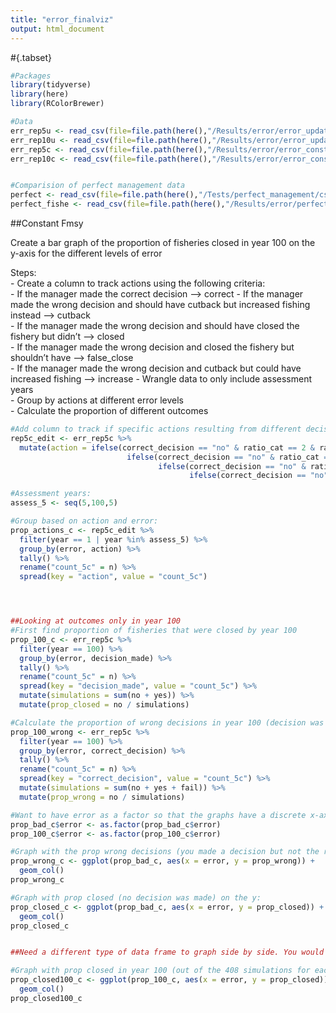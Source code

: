 ```yaml
---
title: "error_finalviz"
output: html_document
---
```


#{.tabset}
```r

#Packages
library(tidyverse)
library(here)
library(RColorBrewer)

#Data
err_rep5u <- read_csv(file=file.path(here(),"/Results/error/error_updating_rep5_hcr30.csv"))
err_rep10u <- read_csv(file=file.path(here(),"/Results/error/error_updating_rep10_hcr30.csv"))
err_rep5c <- read_csv(file=file.path(here(),"/Results/error/error_constant_rep5_hcr30.csv"))
err_rep10c <- read_csv(file=file.path(here(),"/Results/error/error_constant_rep10_hcr30.csv"))


#Comparision of perfect management data
perfect <- read_csv(file=file.path(here(),"/Tests/perfect_management/csv_results/perfect_r0.1.csv"))
perfect_fishe <- read_csv(file=file.path(here(),"/Results/error/perfect_updating_rep5_hcr30.csv"))

```


##Constant Fmsy

Create a bar graph of the proportion of fisheries closed in year 100 on the y-axis for the different levels of error  


Steps:  
  - Create a column to track actions using the following criteria:  
      - If the manager made the correct decision --> correct 
      - If the manager made the wrong decision and should have cutback but increased fishing instead --> cutback  
      - If the manager made the wrong decision and should have closed the fishery but didn't --> closed  
      - If the manager made the wrong decision and closed the fishery but shouldn't have --> false_close  
      - If the manager made the wrong decision and cutback but could have increased fishing --> increase
  - Wrangle data to only include assessment years    
  - Group by actions at different error levels   
  - Calculate the proportion of different outcomes    
```r

#Add column to track if specific actions resulting from different decisions:  
rep5c_edit <- err_rep5c %>% 
  mutate(action = ifelse(correct_decision == "no" & ratio_cat == 2 & ratio_err_cat == 1, "cutback", 
                          ifelse(correct_decision == "no" & ratio_cat == 3, "closed", 
                                 ifelse(correct_decision == "no" & ratio_cat == 2 & ratio_err_cat == 3, "false_close",
                                        ifelse(correct_decision == "no" & ratio_cat == 1, "increase", "correct")))))

#Assessment years:
assess_5 <- seq(5,100,5)

#Group based on action and error:
prop_actions_c <- rep5c_edit %>%
  filter(year == 1 | year %in% assess_5) %>% 
  group_by(error, action) %>% 
  tally() %>% 
  rename("count_5c" = n) %>% 
  spread(key = "action", value = "count_5c")





```


```r
##Looking at outcomes only in year 100 
#First find proportion of fisheries that were closed by year 100
prop_100_c <- err_rep5c %>% 
  filter(year == 100) %>% 
  group_by(error, decision_made) %>% 
  tally() %>% 
  rename("count_5c" = n) %>% 
  spread(key = "decision_made", value = "count_5c") %>% 
  mutate(simulations = sum(no + yes)) %>% 
  mutate(prop_closed = no / simulations)

#Calculate the proportion of wrong decisions in year 100 (decision was made but not the right one)
prop_100_wrong <- err_rep5c %>% 
  filter(year == 100) %>% 
  group_by(error, correct_decision) %>% 
  tally() %>% 
  rename("count_5c" = n) %>% 
  spread(key = "correct_decision", value = "count_5c") %>% 
  mutate(simulations = sum(no + yes + fail)) %>% 
  mutate(prop_wrong = no / simulations)
```


```r
#Want to have error as a factor so that the graphs have a discrete x-axis:
prop_bad_c$error <- as.factor(prop_bad_c$error)
prop_100_c$error <- as.factor(prop_100_c$error)

#Graph with the prop wrong decisions (you made a decision but not the right one) on the y:
prop_wrong_c <- ggplot(prop_bad_c, aes(x = error, y = prop_wrong)) + 
  geom_col()
prop_wrong_c

#Graph with prop closed (no decision was made) on the y:
prop_closed_c <- ggplot(prop_bad_c, aes(x = error, y = prop_closed)) +
  geom_col()
prop_closed_c


##Need a different type of data frame to graph side by side. You would need a column called frequency that had the proportion and then a column called outcome which said if the proportion was wrong or closed. Use x=error, y=frequency, fill=outcome, position="dodge"

#Graph with prop closed in year 100 (out of the 408 simulations for each error bucket how many were closed in year 100) on y axis:
prop_closed100_c <- ggplot(prop_100_c, aes(x = error, y = prop_closed)) + 
  geom_col()
prop_closed100_c
```

